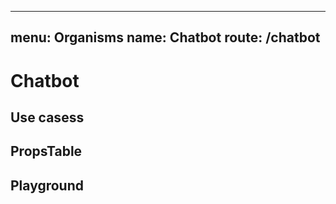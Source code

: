 
---
menu: Organisms
name: Chatbot
route: /chatbot
---


# Chatbot

## Use casess

## PropsTable

<PropsTable of={Chatbot} />

## Playground

<Playground >
  <Chatbot open />
</Playground>